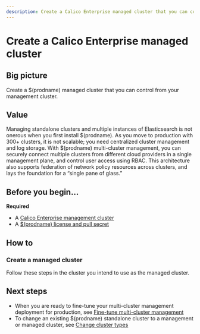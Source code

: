```yaml
---
description: Create a Calico Enterprise managed cluster that you can control from you management cluster.
---
```



# Create a Calico Enterprise managed cluster

## Big picture

Create a $(prodname) managed cluster that you can control from your management cluster.

## Value

Managing standalone clusters and multiple instances of Elasticsearch is not onerous when you first install $(prodname).
As you move to production with 300+ clusters, it is not scalable; you need centralized cluster management and log storage.
With $(prodname) multi-cluster management, you can securely connect multiple clusters from different cloud providers
in a single management plane, and control user access using RBAC. This architecture also supports federation of network
policy resources across clusters, and lays the foundation for a “single pane of glass.”

## Before you begin...

**Required**

- A [Calico Enterprise management cluster](create-a-management-cluster.mdx)
- A [$(prodname) license and pull secret](../../../getting-started/install-on-clusters/calico-enterprise.mdx)

## How to

### Create a managed cluster

Follow these steps in the cluster you intend to use as the managed cluster.

<Tabs>
<TabItem label="Kubernetes" value="Kubernetes-0">

<InstallGeneric clusterType='managed' />

</TabItem>
<TabItem label="GKE" value="GKE-1">

<InstallGKE clusterType='managed' />

</TabItem>
<TabItem label="EKS" value="EKS-2">

<InstallEKS clusterType='managed' />

</TabItem>
<TabItem label="AKS" value="AKS-3">

<InstallAKS clusterType='managed' />

</TabItem>
<TabItem label="Openshift" value="Openshift-4">

<InstallOpenShift clusterType='managed' />

</TabItem>

</Tabs>

## Next steps

- When you are ready to fine-tune your multi-cluster management deployment for production, see [Fine-tune multi-cluster management](../../fine-tune-deployment.mdx)
- To change an existing $(prodname) standalone cluster to a management or managed cluster, see [Change cluster types](../../change-cluster-type.mdx)
